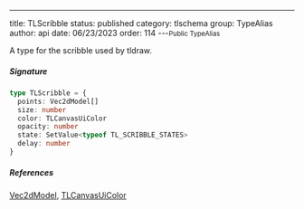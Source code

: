 ---
title: TLScribble
status: published
category: tlschema
group: TypeAlias
author: api
date: 06/23/2023
order: 114
---<Small>Public TypeAlias</Small>

A type for the scribble used by tldraw.


##### Signature


```ts
type TLScribble = {
  points: Vec2dModel[]
  size: number
  color: TLCanvasUiColor
  opacity: number
  state: SetValue<typeof TL_SCRIBBLE_STATES>
  delay: number
}
```

##### References

[Vec2dModel](/gen/tlschema/Vec2dModel-interface), [TLCanvasUiColor](/gen/tlschema/TLCanvasUiColor-type)

